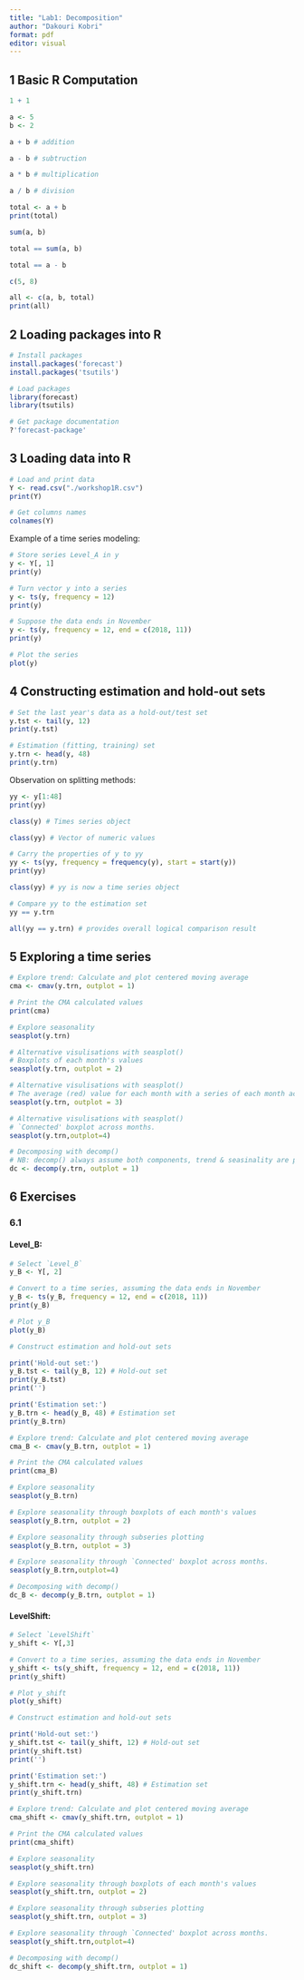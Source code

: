 ```yaml
---
title: "Lab1: Decomposition"
author: "Dakouri Kobri"
format: pdf
editor: visual
---
```


## 1 Basic R Computation

```r
1 + 1 
```

```r
a <- 5
b <- 2
```

```r
a + b # addition
```

```r
a - b # subtruction
```

```r
a * b # multiplication
```

```r
a / b # division
```

```r
total <- a + b
print(total)
```

```r
sum(a, b)
```

```r
total == sum(a, b)
```

```r
total == a - b
```

```r
c(5, 8)
```

```r
all <- c(a, b, total)
print(all)
```

## 2 Loading packages into R

```r
# Install packages
install.packages('forecast')
install.packages('tsutils')
```

```r
# Load packages
library(forecast)
library(tsutils)
```

```r
# Get package documentation
?'forecast-package'
```

## 3 Loading data into R

```r
# Load and print data
Y <- read.csv("./workshop1R.csv") 
print(Y)
```

```r
# Get columns names
colnames(Y)
```

Example of a time series modeling:

```r
# Store series Level_A in y
y <- Y[, 1]
print(y)
```

```r
# Turn vector y into a series
y <- ts(y, frequency = 12)
print(y)
```

```r
# Suppose the data ends in November
y <- ts(y, frequency = 12, end = c(2018, 11))
print(y)
```

```r
# Plot the series
plot(y)
```

## 4 Constructing estimation and hold-out sets

```r
# Set the last year's data as a hold-out/test set
y.tst <- tail(y, 12)
print(y.tst)
```

```r
# Estimation (fitting, training) set
y.trn <- head(y, 48)
print(y.trn)
```

Observation on splitting methods:

```r
yy <- y[1:48]
print(yy)
```

```r
class(y) # Times series object
```

```r
class(yy) # Vector of numeric values
```

```r
# Carry the properties of y to yy
yy <- ts(yy, frequency = frequency(y), start = start(y))
print(yy)
```

```r
class(yy) # yy is now a time series object
```

```r
# Compare yy to the estimation set
yy == y.trn
```

```r
all(yy == y.trn) # provides overall logical comparison result
```

## 5 Exploring a time series

```r
# Explore trend: Calculate and plot centered moving average
cma <- cmav(y.trn, outplot = 1)
```

```r
# Print the CMA calculated values
print(cma)
```

```r
# Explore seasonality
seasplot(y.trn)
```

```r
# Alternative visulisations with seasplot()
# Boxplots of each month's values
seasplot(y.trn, outplot = 2)
```

```r
# Alternative visulisations with seasplot()
# The average (red) value for each month with a series of each month across years (blue) 
seasplot(y.trn, outplot = 3)
```

```r
# Alternative visulisations with seasplot()
# `Connected' boxplot across months.
seasplot(y.trn,outplot=4) 
```

```r
# Decomposing with decomp()
# NB: decomp() always assume both components, trend & seasinality are present, while in decomposition, wes hould remove either of the components, if it's present, to avoid noise.
dc <- decomp(y.trn, outplot = 1)
```

## 6 Exercises

### 6.1

#### Level_B:

```r
# Select `Level_B`
y_B <- Y[, 2]

# Convert to a time series, assuming the data ends in November
y_B <- ts(y_B, frequency = 12, end = c(2018, 11))
print(y_B)
```

```r
# Plot y_B
plot(y_B)
```

```r
# Construct estimation and hold-out sets

print('Hold-out set:')
y_B.tst <- tail(y_B, 12) # Hold-out set
print(y_B.tst)
print('')

print('Estimation set:')
y_B.trn <- head(y_B, 48) # Estimation set
print(y_B.trn)
```

```r
# Explore trend: Calculate and plot centered moving average
cma_B <- cmav(y_B.trn, outplot = 1)
```

```r
# Print the CMA calculated values
print(cma_B)
```

```r
# Explore seasonality
seasplot(y_B.trn)
```

```r
# Explore seasonality through boxplots of each month's values
seasplot(y_B.trn, outplot = 2)
```

```r
# Explore seasonality through subseries plotting
seasplot(y_B.trn, outplot = 3)
```

```r
# Explore seasonality through `Connected' boxplot across months.
seasplot(y_B.trn,outplot=4) 
```

```r
# Decomposing with decomp()
dc_B <- decomp(y_B.trn, outplot = 1)
```

#### LevelShift:

```r
# Select `LevelShift`
y_shift <- Y[,3]

# Convert to a time series, assuming the data ends in November
y_shift <- ts(y_shift, frequency = 12, end = c(2018, 11))
print(y_shift)
```

```r
# Plot y_shift
plot(y_shift)
```

```r
# Construct estimation and hold-out sets

print('Hold-out set:')
y_shift.tst <- tail(y_shift, 12) # Hold-out set
print(y_shift.tst)
print('')

print('Estimation set:')
y_shift.trn <- head(y_shift, 48) # Estimation set
print(y_shift.trn)
```

```r
# Explore trend: Calculate and plot centered moving average
cma_shift <- cmav(y_shift.trn, outplot = 1)
```

```r
# Print the CMA calculated values
print(cma_shift)
```

```r
# Explore seasonality
seasplot(y_shift.trn)
```

```r
# Explore seasonality through boxplots of each month's values
seasplot(y_shift.trn, outplot = 2)
```

```r
# Explore seasonality through subseries plotting
seasplot(y_shift.trn, outplot = 3)
```

```r
# Explore seasonality through `Connected' boxplot across months.
seasplot(y_shift.trn,outplot=4) 
```

```r
# Decomposing with decomp()
dc_shift <- decomp(y_shift.trn, outplot = 1)
```
